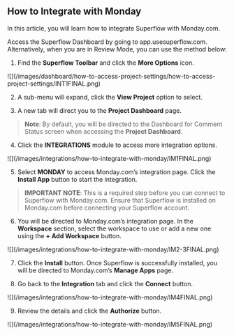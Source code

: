 ## How to Integrate with Monday

In this article, you will learn how to integrate Superflow with Monday.com.

Access the Superflow Dashboard by going to app.usesuperflow.com. Alternatively, when you are in Review Mode, you can use the method below:

1. Find the **Superflow Toolbar** and click the **More Options** icon.

<Frame>
![](/images/dashboard/how-to-access-project-settings/how-to-access-project-settings/INT1FINAL.png)
</Frame>

2. A sub-menu will expand, click the **View Project** option to select.

3. A new tab will direct you to the **Project Dashboard** page.

> **Note**: By default, you will be directed to the Dashboard for Comment Status screen when accessing the **Project Dashboard**.

4. Click the **INTEGRATIONS** module to access more integration options.

<Frame>
![](/images/integrations/how-to-integrate-with-monday/IM1FINAL.png)
</Frame>

5. Select **MONDAY** to access Monday.com’s integration page. Click the **Install App** button to start the integration.

> **IMPORTANT NOTE**: This is a required step before you can connect to Superflow with Monday.com. Ensure that Superflow is installed on Monday.com before connecting your Superflow account.

6. You will be directed to Monday.com’s integration page. In the **Workspace** section, select the workspace to use or add a new one using the **+ Add Workspace** button.

<Frame>
![](/images/integrations/how-to-integrate-with-monday/IM2-3FINAL.png)
</Frame>

7. Click the **Install** button. Once Superflow is successfully installed, you will be directed to Monday.com’s **Manage Apps** page.

8. Go back to the **Integration** tab and click the **Connect** button.

<Frame>
![](/images/integrations/how-to-integrate-with-monday/IM4FINAL.png)
</Frame>

9. Review the details and click the **Authorize** button.

<Frame>
![](/images/integrations/how-to-integrate-with-monday/IM5FINAL.png)
</Frame>




